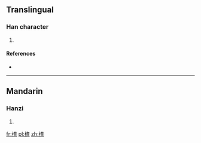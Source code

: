 ==Translingual==

===Han character===
{{Han char|rn=75|rad=木|as=08|sn=12|four=|canj=DYIB}}

# {{defn|Han|sort=木08}}

====References====
* {{Han ref|kx=0533.050|dkj=14944|hdz=21238.010|uh=68DB|ud=26843}}

----

==Mandarin==

===Hanzi===
{{cmn-hanzi|pin=[[yù]] ([[yu4]])|wg=yü<sup>4</sup>}}

# {{defn|lang=cmn|sort=木08}}

[[fr:棛]]
[[pl:棛]]
[[zh:棛]]